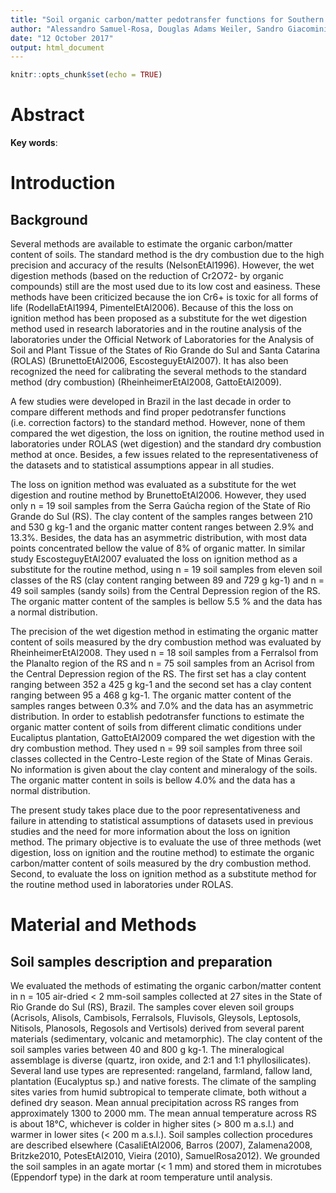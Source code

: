 ```yaml
---
title: "Soil organic carbon/matter pedotransfer functions for Southern Brazil"
author: "Alessandro Samuel-Rosa, Douglas Adams Weiler, Sandro Giacomini"
date: "12 October 2017"
output: html_document
---
```


```r
knitr::opts_chunk$set(echo = TRUE)
```

# Abstract

**Key words**:

# Introduction

## Background

Several methods are available to estimate the organic carbon/matter content of soils. The standard method is the dry combustion due to the high precision and accuracy of the results (NelsonEtAl1996). However, the wet digestion methods (based on the reduction of Cr2O72- by organic compounds) still are the most used due to its low cost and easiness. These methods have been criticized because the ion Cr6+ is toxic for all forms of life (RodellaEtAl1994, PimentelEtAl2006). Because of this the loss on ignition method has been proposed as a substitute for the wet digestion method used in research laboratories and in the routine analysis of the laboratories under the Official Network of Laboratories for the Analysis of Soil and Plant Tissue of the States of Rio Grande do Sul and Santa Catarina (ROLAS) (BrunettoEtAl2006, EscosteguyEtAl2007). It has also been recognized the need for calibrating the several methods to the standard method (dry combustion) (RheinheimerEtAl2008, GattoEtAl2009).

A few studies were developed in Brazil in the last decade in order to compare different methods and find proper pedotransfer functions (i.e. correction factors) to the standard method. However, none of them compared the wet digestion, the loss on ignition, the routine method used in laboratories under ROLAS (wet digestion) and the standard dry combustion method at once. Besides, a few issues related to the representativeness of the datasets and to statistical assumptions appear in all studies.

The loss on ignition method was evaluated as a substitute for the wet digestion and routine method by BrunettoEtAl2006. However, they used only n = 19 soil samples from the Serra Gaúcha region of the State of Rio Grande do Sul (RS). The clay content of the samples ranges between 210 and 530 g kg-1 and the organic matter content ranges between 2.9% and 13.3%. Besides, the data has an asymmetric distribution, with most data points concentrated bellow the value of 8% of organic matter. In similar study EscosteguyEtAl2007 evaluated the loss on ignition method as a substitute for the routine method, using n = 19 soil samples from eleven soil classes of the RS (clay content ranging between 89 and 729 g kg-1) and n = 49 soil samples (sandy soils) from the Central Depression region of the RS. The organic matter content of the samples is bellow 5.5 % and the data has a normal distribution.

The precision of the wet digestion method in estimating the organic matter content of soils measured by the dry combustion method was evaluated by RheinheimerEtAl2008. They used n = 18 soil samples from a Ferralsol from the Planalto region of the RS and n = 75 soil samples from an Acrisol from the Central Depression region of the RS. The first set has a clay content ranging between 352 a 425 g kg-1 and the second set has a clay content ranging between 95 a 468 g kg-1. The organic matter content of the samples ranges between 0.3% and 7.0% and the data has an asymmetric distribution. In order to establish pedotransfer functions to estimate the organic matter content of soils from different climatic conditions under Eucaliptus plantation, GattoEtAl2009 compared the wet digestion with the dry combustion method. They used n = 99 soil samples from three soil classes collected in the Centro-Leste region of the State of Minas Gerais. No information is given about the clay content and mineralogy of the soils. The organic matter content in soils is bellow 4.0% and the data has a normal distribution.

The present study takes place due to the poor representativeness and failure in attending to statistical assumptions of datasets used in previous studies and the need for more information about the loss on ignition method. The primary objective is to evaluate the use of three methods (wet digestion, loss on ignition and the routine method) to estimate the organic carbon/matter content of soils measured by the dry combustion method. Second, to evaluate the loss on ignition method as a substitute method for the routine method used in laboratories under ROLAS.

# Material and Methods

## Soil samples description and preparation

We evaluated the methods of estimating the organic carbon/matter content in n = 105 air-dried < 2 mm-soil samples collected at 27 sites in the State of Rio Grande do Sul (RS), Brazil. The samples cover eleven soil groups (Acrisols, Alisols, Cambisols, Ferralsols, Fluvisols, Gleysols, Leptosols, Nitisols, Planosols, Regosols and Vertisols) derived from several parent materials (sedimentary, volcanic and metamorphic). The clay content of the soil samples varies between 40 and 800 g kg-1. The mineralogical assemblage is diverse (quartz, iron oxide, and 2:1 and 1:1 phyllosilicates). Several land use types are represented: rangeland, farmland, fallow land, plantation (Eucalyptus sp.) and native forests. The climate of the sampling sites varies from humid subtropical to temperate climate, both without a defined dry season. Mean annual precipitation across RS ranges from approximately 1300 to 2000 mm. The mean annual temperature across RS is about 18°C, whichever is colder in higher sites (> 800 m a.s.l.) and warmer in lower sites (< 200 m a.s.l.). Soil samples collection procedures are described elsewhere (CasaliEtAl2006, Barros (2007), Zalamena2008, Britzke2010, PotesEtAl2010, Vieira (2010), SamuelRosa2012). We grounded the soil samples in an agate mortar (< 1 mm) and stored them in microtubes (Eppendorf type) in the dark at room temperature until analysis.